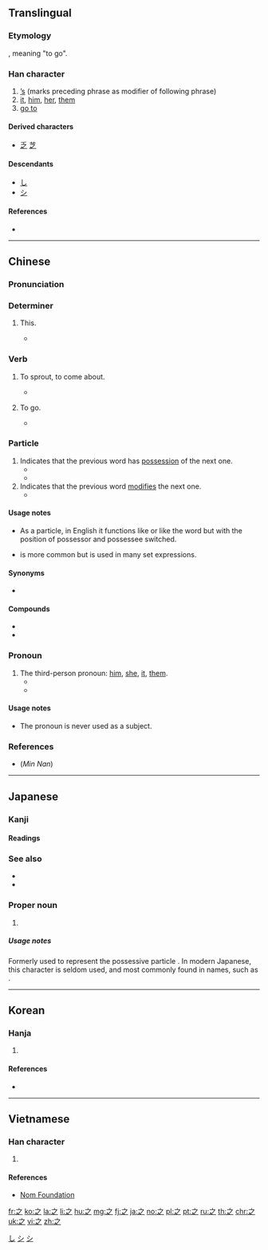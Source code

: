 {{also|え}}
==Translingual==
{{stroke order|type=animate}}

===Etymology===
{{Han etyl}}
{{Han compound|止|一|t1=foot|t2=the beginning place|ls=ic}}, meaning "to go".

===Han character===
{{Han char|rn=4|rad=丿|as=03|sn=3|four=30307|canj=INO}}

# [['s|’s]] (marks preceding phrase as modifier of following phrase)
# [[it]], [[him]], [[her]], [[them]]
# [[go to]]

====Derived characters====
* [[乏]] [[芝]]

====Descendants====
* [[し]]
* [[シ]]

====References====
* {{Han ref|kx=0082.040|dkj=00125|dj=|hdz=10043.010|uh=4E4B|ud=20043|bh=A4A7|bd=42151}}

[[Category:Han characters from which hiragana were derived|し]]
[[Category:Han characters from which katakana were derived|シ]]

----

==Chinese==
{{zh-forms}}

===Pronunciation===
{{zh-pron
|m=zhī
|c=zi1
|h=
|mn=chi
|w=
|mc=y
|oc=y
|ma=
|cat=part,pron,v
}}

===Determiner===
{{zh-det}}

# {{label|zh|obsolete}} This.
#* {{zh-usex|'''之''' 子 于 歸。|'''This''' girl is to get married.|ref=《詩經·周南·桃夭》|CL}}

===Verb===
{{zh-verb}}

# {{label|zh|obsolete}} To sprout, to come about.
#* {{zh-usex|如 語 焉 而未 '''之'''然。|As though you have said something to your parents but their reply has not yet '''come'''.|ref=《禮記·祭義》|CL}}
# {{label|zh|obsolete}} To go.
#* {{zh-usex|吾 欲 '''之''' 楚。|I want to '''go to''' Chu.|ref=《戰國策·魏策四》|CL}}

===Particle===
{{zh-particle}}

# Indicates that the previous word has [[possessive|possession]] of the next one.
#* {{zh-usex|^美國 '''之''' 聲|Voice '''of''' America}}
#* {{zh-usex|論 到 從起 初原 有的 生命 '''之''' 道，就是 我們 所 聽見 所 看見，親眼 看 過，親手 摸 過 的。|That which was from the beginning, which we have heard, which we have seen with our eyes, which we have looked upon, and our hands have handled, of the Word '''of''' life.|ref=[http://wordproject.org/multi/bi_en_cn_py.htm 1John 1.1]}}
# Indicates that the previous word [[modify|modifies]] the next one.
#* {{zh-usex|尺寸'''之'''功|a minor contribution}}

====Usage notes====
* As a particle, in English it functions like {{m|en|'s}} or like the word {{m|en|of}} but with the position of possessor and possessee switched.
* {{zh-l|的|tr=de}} is more common but {{lang|zh|之}} is used in many set expressions.

====Synonyms====
* {{zh-l|的|tr=de}}

====Compounds====
* {{zh-l|之後}}
* {{zh-l|之前}}

===Pronoun===
{{zh-pronoun}}

# The third-person pronoun: [[him]], [[she]], [[it]], [[them]].
#* {{zh-usex|好 一一 聽 '''之'''。|He preferred to listen to '''them''' one-by-one.|ref=《韓非子·內儲說上七術》|CL}}
#* {{zh-usex|我們 不能 對此事 聽'''之'''任'''之'''。|We cannot pass '''this matter''' by without protest.}}

====Usage notes====
* The pronoun {{lang|zh|之}} is never used as a subject.

===References===
* (''Min Nan'') {{thcwd|572}}

----

==Japanese==

===Kanji===
{{ja-kanji|grade=8|rs=丿03}}

====Readings====
{{ja-readings
|goon=[[し]] (shi)|kanon=[[し]] (shi)
|kun=[[ゆく]] (yuku), [[これ]] (kore), [[の]] (no)
|nanori=[[ゆき]] (yuki)
}}

===See also===
* {{m|ja|乃}}
* {{m|ja|の}}

===Proper noun===
{{ja-pos|すすむ|proper}}

# {{given name|male|lang=ja|sort=すすむ}}

=====Usage notes=====
Formerly used to represent the possessive particle {{ja-r|の}}. In modern Japanese, this character is seldom used, and most commonly found in names, such as {{m|ja|龍之介|tr=Ryūnosuke}}.

[[Category:Han characters from which katakana were derived|シ]]

----

==Korean==

===Hanja===
{{ko-hanja|hangeul=지|rv=ji|mr=chi|eumhun=갈|ehrv=gal|ehmr=kal|ehy=}}

# {{defn|lang=ko|sort=丿03}}

====References====
* {{Hanja ref|nav=11639}}

----

==Vietnamese==

===Han character===
{{vi-hantu|[[chi]], [[giây]], [[gì]], [[vuong]]|rs=丿03}}

# {{defn|lang=vi|sort=丿03}}

====References====
* [http://nomfoundation.org/common/nom_details.php?codepoint=4e4b Nom Foundation]

[[fr:之]]
[[ko:之]]
[[la:之]]
[[li:之]]
[[hu:之]]
[[mg:之]]
[[fj:之]]
[[ja:之]]
[[no:之]]
[[pl:之]]
[[pt:之]]
[[ru:之]]
[[th:之]]
[[chr:之]]
[[uk:之]]
[[vi:之]]
[[zh:之]]